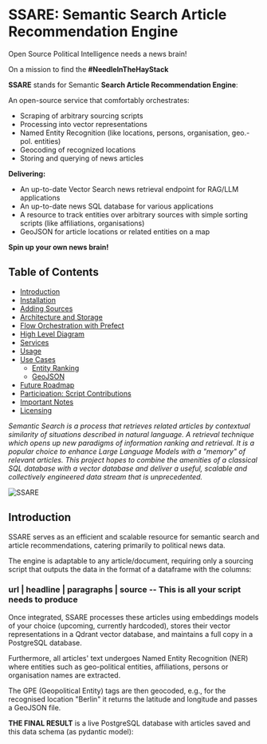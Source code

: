 # SSARE: Semantic Search Article Recommendation Engine

Open Source Political Intelligence needs a news brain! 

On a mission to find the **#NeedleInTheHayStack**

**SSARE** stands for Semantic **Search Article Recommendation Engine**: 

An open-source service that comfortably orchestrates: 
- Scraping of arbitrary sourcing scripts
- Processing into vector representations
- Named Entity Recognition (like locations, persons, organisation, geo.-pol. entities)
- Geocoding of recognized locations
- Storing and querying of news articles

**Delivering:**  
- An up-to-date Vector Search news retrieval endpoint for RAG/LLM applications
- An up-to-date news SQL database for various applications
- A resource to track entities over arbitrary sources with simple sorting scripts (like affiliations, organisations)
- GeoJSON for article locations or related entities on a map

**Spin up your own news brain!**

## Table of Contents

- [Introduction](#introduction)
- [Installation](#installation)
- [Adding Sources](#adding-sources)
- [Architecture and Storage](#architecture-and-storage)
- [Flow Orchestration with Prefect](#flow-orchestration-with-prefect)
- [High Level Diagram](#high-level-diagram)
- [Services](#services)
- [Usage](#usage)
- [Use Cases](#use-cases)
    - [Entity Ranking](#entity-ranking)
    - [GeoJSON](#geojson)
- [Future Roadmap](#future-roadmap)
- [Participation: Script Contributions](#participation-script-contributions)
- [Important Notes](#important-notes)
- [Licensing](#licensing)

*Semantic Search is a process that retrieves related articles by contextual similarity of situations described in natural language. A retrieval technique which opens up new paradigms of information ranking and retrieval. It is a popular choice to enhance Large Language Models with a "memory" of relevant articles. This project hopes to combine the amenities of a classical SQL database with a vector database and deliver a useful, scalable and collectively engineered data stream that is unprecedented.*

![SSARE](/images/banner.jpg)

## Introduction

SSARE serves as an efficient and scalable resource for semantic search and article recommendations, catering primarily to political news data.

The engine is adaptable to any article/document, requiring only a sourcing script that outputs the data in the format of a dataframe with the columns: 

### url | headline | paragraphs | source -- This is all your script needs to produce

Once integrated, SSARE processes these articles using embeddings models of your choice (upcoming, currently hardcoded), stores their vector representations in a Qdrant vector database, and maintains a full copy in a PostgreSQL database. 

Furthermore, all articles' text undergoes Named Entity Recognition (NER) where entities such as geo-political entities, affiliations, persons or organisation names are extracted.

The GPE (Geopolitical Entity) tags are then geocoded, e.g., for the recognised location "Berlin" it returns the latitude and longitude and passes a GeoJSON file.

**THE FINAL RESULT** is a live PostgreSQL database with articles saved and this data schema (as pydantic model):

